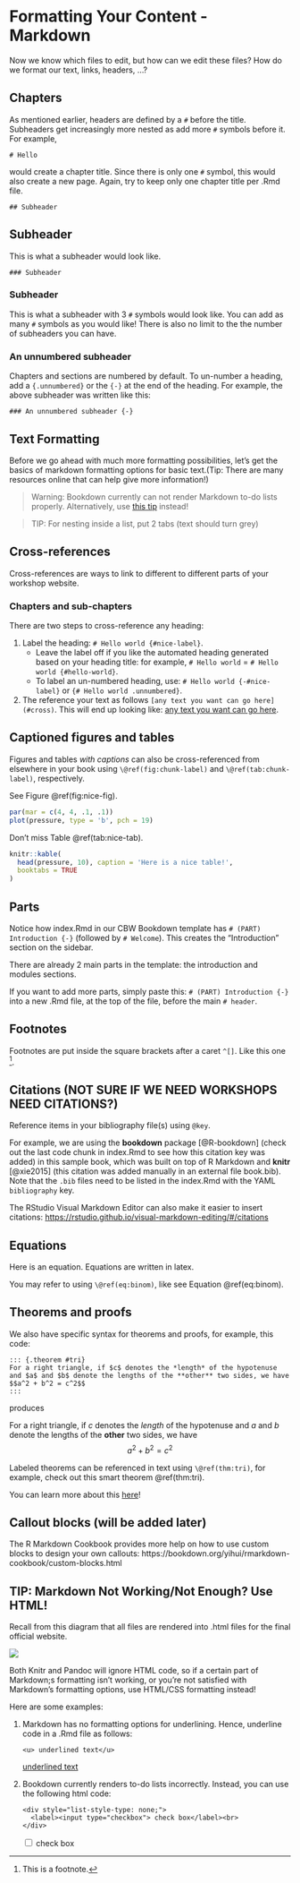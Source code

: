 # Formatting Your Content - Markdown

Now we know which files to edit, but how can we edit these files? How do we format our text, links, headers, ...?

## Chapters

As mentioned earlier, headers are defined by a `#` before the title. Subheaders get increasingly more nested as add more `#` symbols before it. For example,

```
# Hello
```
would create a chapter title. Since there is only one `#` symbol, this would also create a new page. Again, try to keep only one chapter title per .Rmd file.

```
## Subheader
```
## Subheader

This is what a subheader would look like.

```
### Subheader
```
### Subheader

This is what a subheader with 3 `#` symbols would look like. You can add as many `#` symbols as you would like! There is also no limit to the the number of subheaders you can have. 

### An unnumbered subheader {-}

Chapters and sections are numbered by default. To un-number a heading, add a `{.unnumbered}` or the `{-}` at the end of the heading. For example, the above subheader was written like this:
```
### An unnumbered subheader {-}
```

## Text Formatting
Before we go ahead with much more formatting possibilities, let's get the basics of markdown formatting options for basic text.(Tip: There are many resources online that can help give more information!)


> Warning: Bookdown currently can not render Markdown to-do lists properly. Alternatively, use [this tip](#use-html) instead!

> TIP: For nesting inside a list, put 2 tabs (text should turn grey)

## Cross-references {#cross}

Cross-references are ways to link to different to different parts of your workshop website.

### Chapters and sub-chapters

There are two steps to cross-reference any heading:

1. Label the heading: `# Hello world {#nice-label}`. 
    - Leave the label off if you like the automated heading generated based on your heading title: for example, `# Hello world` = `# Hello world {#hello-world}`.
    - To label an un-numbered heading, use: `# Hello world {-#nice-label}` or `{# Hello world .unnumbered}`.

2. The reference your text as follows `[any text you want can go here](#cross)`. This will end up looking like: [any text you want can go here](#cross).

## Captioned figures and tables

Figures and tables *with captions* can also be cross-referenced from elsewhere in your book using `\@ref(fig:chunk-label)` and `\@ref(tab:chunk-label)`, respectively.

See Figure \@ref(fig:nice-fig).

```r
par(mar = c(4, 4, .1, .1))
plot(pressure, type = 'b', pch = 19)
```

Don't miss Table \@ref(tab:nice-tab).

```r
knitr::kable(
  head(pressure, 10), caption = 'Here is a nice table!',
  booktabs = TRUE
)
```

## Parts

Notice how index.Rmd in our CBW Bookdown template has `# (PART) Introduction {-}` (followed by `# Welcome`). This creates the "Introduction" section on the sidebar. 

There are already 2 main parts in the template: the introduction and modules sections.

If you want to add more parts, simply paste this: `# (PART) Introduction {-}` into a new .Rmd file, at the top of the file, before the main `# header`. 

## Footnotes

Footnotes are put inside the square brackets after a caret `^[]`. Like this one ^[This is a footnote.]. 

## Citations (NOT SURE IF WE NEED WORKSHOPS NEED CITATIONS?)

Reference items in your bibliography file(s) using `@key`.

For example, we are using the **bookdown** package [@R-bookdown] (check out the last code chunk in index.Rmd to see how this citation key was added) in this sample book, which was built on top of R Markdown and **knitr** [@xie2015] (this citation was added manually in an external file book.bib). 
Note that the `.bib` files need to be listed in the index.Rmd with the YAML `bibliography` key.


The RStudio Visual Markdown Editor can also make it easier to insert citations: <https://rstudio.github.io/visual-markdown-editing/#/citations>

## Equations

Here is an equation. Equations are written in latex.

\begin{equation} 
  f\left(k\right) = \binom{n}{k} p^k\left(1-p\right)^{n-k}
  (\#eq:binom)
\end{equation} 

You may refer to using `\@ref(eq:binom)`, like see Equation \@ref(eq:binom).

## Theorems and proofs

We also have specific syntax for theorems and proofs, for example, this code:

```
::: {.theorem #tri}
For a right triangle, if $c$ denotes the *length* of the hypotenuse
and $a$ and $b$ denote the lengths of the **other** two sides, we have
$$a^2 + b^2 = c^2$$
:::
```

produces

::: {.theorem #tri}
For a right triangle, if $c$ denotes the *length* of the hypotenuse
and $a$ and $b$ denote the lengths of the **other** two sides, we have
$$a^2 + b^2 = c^2$$
:::

Labeled theorems can be referenced in text using `\@ref(thm:tri)`, for example, check out this smart theorem \@ref(thm:tri).

You can learn more about this [here](https://bookdown.org/yihui/bookdown/markdown-extensions-by-bookdown.html)!

## Callout blocks (will be added later)

The R Markdown Cookbook provides more help on how to use custom blocks to design your own callouts: https://bookdown.org/yihui/rmarkdown-cookbook/custom-blocks.html

## TIP: Markdown Not Working/Not Enough? Use HTML! {#use-html}

Recall from this diagram that all files are rendered into .html files for the final official website.

<img src="https://docs.google.com/drawings/d/e/2PACX-1vSf5dxJdl-7PAlIBqdqPiSxdtzFVWOUnbbPzhrTu9POTXnzJ3NvoNUPwZHh8vDQRJ3p99FTST4uXUa7/pub?w=792&amp;h=237">

Both Knitr and Pandoc will ignore HTML code, so if a certain part of Markdown;s formatting isn't working, or you're not satisfied with Markdown's formatting options, use HTML/CSS formatting instead!

Here are some examples:

1. Markdown has no formatting options for underlining. Hence, underline code in a .Rmd file as follows:

    ```
    <u> underlined text</u>
    ```
    <u> underlined text</u>

2. Bookdown currently renders to-do lists incorrectly. Instead, you can use the following html code:

    ```
    <div style="list-style-type: none;">
      <label><input type="checkbox"> check box</label><br>
    </div>
    ```
    
    <div style="list-style-type: none;">
      <label><input type="checkbox"> check box</label><br>
    </div>

